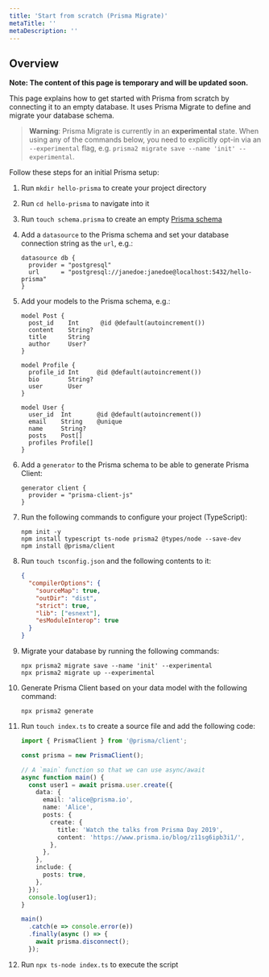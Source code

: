 ```yaml
---
title: 'Start from scratch (Prisma Migrate)'
metaTitle: ''
metaDescription: ''
---
```


## Overview

**Note: The content of this page is temporary and will be updated soon.**

This page explains how to get started with Prisma from scratch by connecting it to an empty database. It uses Prisma Migrate to define and migrate your database schema.

> **Warning**: Prisma Migrate is currently in an **experimental** state. When using any of the commands below, you need to explicitly opt-in via an `--experimental` flag, e.g. `prisma2 migrate save --name 'init' --experimental`.

Follow these steps for an initial Prisma setup:

1. Run `mkdir hello-prisma` to create your project directory
1. Run `cd hello-prisma` to navigate into it
1. Run `touch schema.prisma` to create an empty [Prisma schema](../../prisma-schema-file.md)
1. Add a `datasource` to the Prisma schema and set your database connection string as the `url`, e.g.:
   ```prisma
   datasource db {
     provider = "postgresql"
     url      = "postgresql://janedoe:janedoe@localhost:5432/hello-prisma"
   }
   ```
1. Add your models to the Prisma schema, e.g.:

   ```prisma
   model Post {
     post_id    Int      @id @default(autoincrement())
     content    String?
     title      String
     author     User?
   }

   model Profile {
     profile_id Int     @id @default(autoincrement())
     bio        String?
     user       User
   }

   model User {
     user_id  Int       @id @default(autoincrement())
     email    String    @unique
     name     String?
     posts    Post[]
     profiles Profile[]
   }
   ```

1. Add a `generator` to the Prisma schema to be able to generate Prisma Client:
   ```prisma
   generator client {
     provider = "prisma-client-js"
   }
   ```
1. Run the following commands to configure your project (TypeScript):
   ```
   npm init -y
   npm install typescript ts-node prisma2 @types/node --save-dev
   npm install @prisma/client
   ```
1. Run `touch tsconfig.json` and the following contents to it:
   ```json
   {
     "compilerOptions": {
       "sourceMap": true,
       "outDir": "dist",
       "strict": true,
       "lib": ["esnext"],
       "esModuleInterop": true
     }
   }
   ```
1. Migrate your database by running the following commands:
   ```
   npx prisma2 migrate save --name 'init' --experimental
   npx prisma2 migrate up --experimental
   ```
1. Generate Prisma Client based on your data model with the following command:
   ```
   npx prisma2 generate
   ```
1. Run `touch index.ts` to create a source file and add the following code:

   ```ts
   import { PrismaClient } from '@prisma/client';

   const prisma = new PrismaClient();

   // A `main` function so that we can use async/await
   async function main() {
     const user1 = await prisma.user.create({
       data: {
         email: 'alice@prisma.io',
         name: 'Alice',
         posts: {
           create: {
             title: 'Watch the talks from Prisma Day 2019',
             content: 'https://www.prisma.io/blog/z11sg6ipb3i1/',
           },
         },
       },
       include: {
         posts: true,
       },
     });
     console.log(user1);
   }

   main()
     .catch(e => console.error(e))
     .finally(async () => {
       await prisma.disconnect();
     });
   ```

1. Run `npx ts-node index.ts` to execute the script
